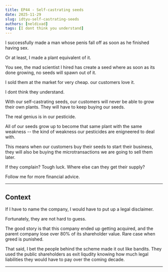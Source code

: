 ```yaml
---
title: EP44 - Self-castrating seeds
date: 2025-11-29
slug: idtyu-self-castrating-seeds
authors: [neldivad]
tags: [I dont think you understand]
---
```


I successfully made a man whose penis fall off as soon as he finished having sex. 

Or at least, I made a plant equivalent of it. 

You see, the mad scientist I hired has create a seed where as soon as its done growing, no seeds will spawn out of it. 

I sold them at the market for very cheap. our customers love it. 

I dont think they understand. 

<!--truncate-->

With our self-castrating seeds, our customers will never be able to grow their own plants. They will have to keep buying our seeds. 

The real genius is in our pesticide. 

All of our seeds grow up to become that same plant with the same weakness -- the kind of weakness our pesticides are enigneered to deal with. 

This means when our customers buy their seeds to start their business, they will also be buying the microtransactions we are going to sell them later. 

If they complain? Tough luck. Where else can they get their supply?

Follow me for more financial advice.

---
## Context

If I have to name the company, I would have to put up a legal disclaimer. 

Fortunately, they are not hard to guess. 

The good story is that this company ended up getting acquired, and the parent company lose over 80% of its shareholder value. Rare case when greed is punished. 

That said, I bet the people behind the scheme made it out like bandits. They used the public shareholders as exit liqudity knowing how much legal liabilities they would have to pay over the coming decade. 

---
